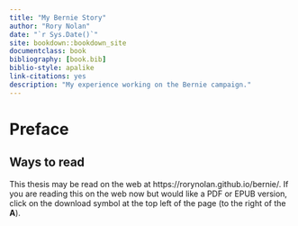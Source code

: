 ```yaml
--- 
title: "My Bernie Story"
author: "Rory Nolan"
date: "`r Sys.Date()`"
site: bookdown::bookdown_site
documentclass: book
bibliography: [book.bib]
biblio-style: apalike
link-citations: yes
description: "My experience working on the Bernie campaign."
---
```


# Preface {-}

## Ways to read {-}

This thesis may be read on the web at https://rorynolan.github.io/bernie/. If you are reading this on the web now but would like a PDF or EPUB version, click on the download symbol at the top left of the page (to the right of the __A__). 